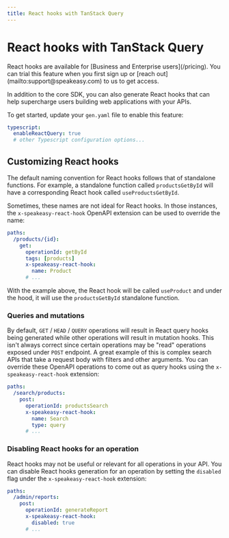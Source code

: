 ```yaml
---
title: React hooks with TanStack Query
---
```




# React hooks with TanStack Query

<Callout title="Availability" type="info">
  React hooks are available for [Business and Enterprise users](/pricing). You
  can trial this feature when you first sign up or [reach out](mailto:support@speakeasy.com) to us
  to get access.
</Callout>

In addition to the core SDK, you can also generate React hooks that can help
supercharge users building web applications with your APIs.

To get started, update your `gen.yaml` file to enable this feature:

```yaml <sdk-root>/.speakeasy/gen.yaml
typescript:
  enableReactQuery: true
  # other Typescript configuration options...
```

## Customizing React hooks

The default naming convention for React hooks follows that of standalone
functions. For example, a standalone function called `productsGetById` will have
a corresponding React hook called `useProductsGetById`.

Sometimes, these names are not ideal for React hooks. In those instances, the
`x-speakeasy-react-hook` OpenAPI extension can be used to override the name:

```yaml openapi.yaml
paths:
  /products/{id}:
    get:
      operationId: getById
      tags: [products] 
      x-speakeasy-react-hook:
        name: Product
      # ...
```

With the example above, the React hook will be called `useProduct` and under the
hood, it will use the `productsGetById` standalone function.

### Queries and mutations

By default, `GET` / `HEAD` / `QUERY` operations will result in React query hooks
being generated while other operations will result in mutation hooks. This isn't
always correct since certain operations may be "read" operations exposed under
`POST` endpoint. A great example of this is complex search APIs that take a
request body with filters and other arguments. You can override these OpenAPI
operations to come out as query hooks using the `x-speakeasy-react-hook`
extension: 

```yaml openapi.yaml
paths:
  /search/products:
    post:
      operationId: productsSearch
      x-speakeasy-react-hook:
        name: Search
        type: query
      # ...
```

### Disabling React hooks for an operation

React hooks may not be useful or relevant for all operations in your API. You
can disable React hooks generation for an operation by setting the `disabled`
flag under the `x-speakeasy-react-hook` extension:

```yaml openapi.yaml
paths:
  /admin/reports:
    post:
      operationId: generateReport
      x-speakeasy-react-hook:
        disabled: true
      # ...
```